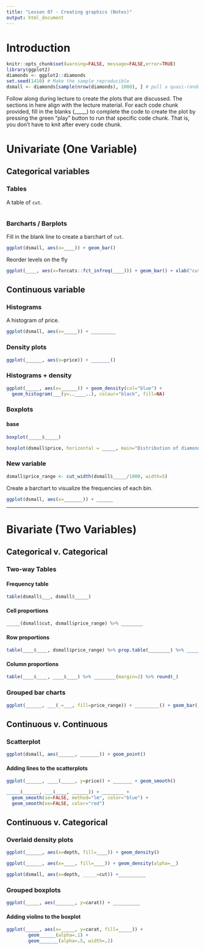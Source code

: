 ```yaml
---
title: "Lesson 07 - Creating graphics (Notes)"
output: html_document
---
```


# Introduction

```r
knitr::opts_chunk$set(warning=FALSE, message=FALSE,error=TRUE) 
library(ggplot2)
diamonds <- ggplot2::diamonds
set.seed(1410) # Make the sample reproducible
dsmall <- diamonds[sample(nrow(diamonds), 1000), ] # pull a quasi-random sample of 1000 records
```

Follow along during lecture to create the plots that are discussed. The sections in here align with the lecture material. 
For each code chunk provided, fill in the blanks (_____) to complete the code to create the plot by pressing the green "play" button to run that specific code chunk. That is, you don't have to knit after every code chunk.


# Univariate (One Variable)


## Categorical variables

### Tables
A table of `cut`. 

```r
 
```


### Barcharts / Barplots
Fill in the blank line to create a barchart of `cut`. 

```r
ggplot(dsmall, aes(x=____)) + geom_bar()
```

Reorder levels on the fly
```r
ggplot(____, aes(x=forcats::fct_infreq(____))) + geom_bar() + xlab("cut")
```

## Continuous variable


### Histograms
A histogram of price. 

```r
ggplot(dsmall, aes(x=_____)) + _________
```

### Density plots

```r
ggplot(______, aes(x=price)) + _______()
```

### Histograms + density 


```r
ggplot(_____, aes(x=______)) + geom_density(col="blue") + 
  geom_histogram(___(y=..____..), colour="black", fill=NA)
```

### Boxplots

#### base
```r
boxplot(_____$_____)
```

```r
boxplot(dsmall$price, horizontal = _____, main="Distribution of diamond prices", xlab="__________")
```


### New variable
```r
dsmall$price_range <- cut_width(dsmall$_____/1000, width=5)
```

Create a barchart to visualize the frequencies of each bin. 

```r
ggplot(dsmall, aes(x=_______)) + ______
```

----

# Bivariate (Two Variables)

## Categorical v. Categorical

### Two-way Tables

#### Frequency table

```r
table(dsmall$___, dsmall$_____)
```

#### Cell proportions

```r
_____(dsmall$cut, dsmall$price_range) %>% ________
```


#### Row proportions

```r
table(____$____, dsmall$price_range) %>% prop.table(________) %>% _____(3)
```


#### Column proportions

```r
table(____$____, ____$____) %>% ________(margin=2) %>% round(_)
```


### Grouped bar charts

```r
ggplot(______, ___(_=___, fill=price_range)) + _________() + geom_bar(_______ = "dodge")
```


## Continuous v. Continuous 

### Scatterplot

```r
ggplot(dsmall, aes(______, _______)) + geom_point()
```

#### Adding lines to the scatterplots 

```r
ggplot(______, ____(_____, y=price)) + _______ + geom_smooth() 
```


```r
_____(______, ___(____, ______)) + ________ + 
  geom_smooth(se=FALSE, method="lm", color="blue") + 
  geom_smooth(se=FALSE, color="red")
```


## Continuous v. Categorical


### Overlaid density plots

```r
ggplot(______, aes(x=depth, fill=____)) + geom_density()
```


```r
ggplot(______, aes(x=____, fill=____)) + geom_density(alpha=__)
```


```r
ggplot(dsmall, aes(x=depth, _____=cut)) +__________
```


### Grouped boxplots

```r
ggplot(_____, aes(_______, y=carat)) + __________
```

#### Adding violins to the boxplot

```r
ggplot(_____, aes(x=_____, y=carat, fill=_____)) +
        geom______(alpha=.1) + 
        geom_______(alpha=.5, width=.2)
```


